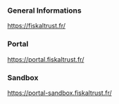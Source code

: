 ### General Informations
https://fiskaltrust.fr/


### Portal
https://portal.fiskaltrust.fr/
### Sandbox
https://portal-sandbox.fiskaltrust.fr/